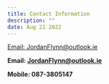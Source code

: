```yaml
---
title: Contact Information
description: ""
date: Aug 21 2022
---
```


[Email: JordanFlynn@outlook.ie](mailto:JordanFlynn@outlook.ie)

**Email: JordanFlynn@outlook.ie**

**Mobile: 087-3805147**


